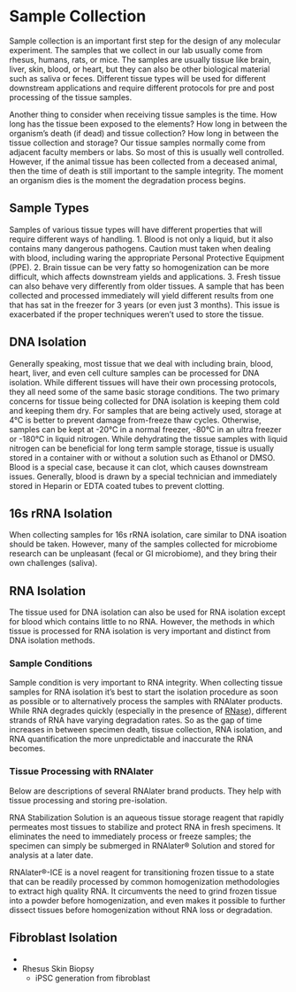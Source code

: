 # Sample Collection {#sample_collection}

Sample collection is an important first step for the design of any molecular experiment.  The samples that we collect in our lab usually come from rhesus, humans, rats, or mice.  The samples are usually tissue like brain, liver, skin, blood, or heart, but they can also be other biological material such as saliva or feces.  Different tissue types will be used for different downstream applications and require different protocols for pre and post processing of the tissue samples.

Another thing to consider when receiving tissue samples is the time.  How long has the tissue been exposed to the elements?  How long in between the organism's death (if dead) and tissue collection?  How long in between the tissue collection and storage?  Our tissue samples normally come from adjacent faculty members or labs.  So most of this is usually well controlled.  However, if the animal tissue has been collected from a deceased animal, then the time of death is still important to the sample integrity.  The moment an organism dies is the moment the degradation process begins.

## Sample Types

Samples of various tissue types will have different properties that will require different ways of handling.
1.  Blood is not only a liquid, but it also contains many dangerous pathogens.  Caution must taken when dealing with blood, including waring the appropriate Personal Protective Equipment (PPE).
2.  Brain tissue can be very fatty so homogenization can be more difficult, which affects downstream yields and applications.
3.  Fresh tissue can also behave very differently from older tissues.  A sample that has been collected and processed immediately will yield different results from one that has sat in the freezer for 3 years (or even just 3 months).  This issue is exacerbated if the proper techniques weren't used to store the tissue.

## DNA Isolation

Generally speaking, most tissue that we deal with including brain, blood, heart, liver, and even cell culture samples can be processed for DNA isolation.  While different tissues will have their own processing protocols, they all need some of the same basic storage conditions.  The two primary concerns for tissue being collected for DNA isolation is keeping them cold and keeping them dry.  For samples that are being actively used, storage at 4°C is better to prevent damage from-freeze thaw cycles.  Otherwise, samples can be kept at -20°C in a normal freezer, -80°C in an ultra freezer or -180°C in liquid nitrogen.  While dehydrating the tissue samples with liquid nitrogen can be beneficial for long term sample storage, tissue is usually stored in a container with or without a solution such as Ethanol or DMSO.  Blood is a special case, because it can clot, which causes downstream issues.  Generally, blood is drawn by a special technician and immediately stored in Heparin or EDTA coated tubes to prevent clotting.

## 16s rRNA Isolation

When collecting samples for 16s rRNA isolation, care similar to DNA isoation should be taken.  However, many of the samples collected for microbiome research can be unpleasant (fecal or GI microbiome), and they bring their own challenges (saliva).

## RNA Isolation

The tissue used for DNA isolation can also be used for RNA isolation except for blood which contains little to no RNA.  However, the methods in which tissue is processed for RNA isolation is very important and distinct from DNA isolation methods.

### Sample Conditions

Sample condition is very important to RNA integrity.  When collecting tissue samples for RNA isolation it's best to start the isolation procedure as soon as possible or to alternatively process the samples with RNAlater products.  While RNA degrades quickly (especially in the presence of [RNase](https://en.wikipedia.org/wiki/Ribonuclease#RNase_contamination_during_RNA_extraction)), different strands of RNA have varying degradation rates.  So as the gap of time increases in between specimen death, tissue collection, RNA isolation, and RNA quantification the more unpredictable and inaccurate the RNA becomes.

### Tissue Processing with RNAlater

Below are descriptions of several RNAlater brand products.  They help with tissue processing and storing pre-isolation.

RNA Stabilization Solution is an aqueous tissue storage reagent that rapidly permeates most tissues to stabilize and protect RNA in fresh specimens. It eliminates the need to immediately process or freeze samples; the specimen can simply be submerged in RNAlater® Solution and stored for analysis at a later date.

RNAlater®-ICE is a novel reagent for transitioning frozen tissue to a state that can be readily processed by common homogenization methodologies to extract high quality RNA. It circumvents the need to grind frozen tissue into a powder before homogenization, and even makes it possible to further dissect tissues before homogenization without RNA loss or degradation.

## Fibroblast Isolation

* 
* Rhesus Skin Biopsy
  * iPSC generation from fibroblast
  
  